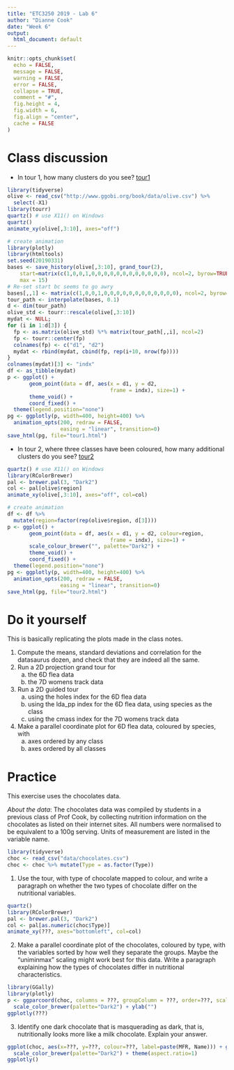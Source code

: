 ```yaml
---
title: "ETC3250 2019 - Lab 6"
author: "Dianne Cook"
date: "Week 6"
output:
  html_document: default
---
```


```r
knitr::opts_chunk$set(
  echo = FALSE,
  message = FALSE,
  warning = FALSE,
  error = FALSE, 
  collapse = TRUE,
  comment = "#",
  fig.height = 4,
  fig.width = 6,
  fig.align = "center",
  cache = FALSE
)
```


# Class discussion 

- In tour 1, how many clusters do you see? [tour1](https://monba.dicook.org/labs/tour1.html)

```r
library(tidyverse)
olive <- read_csv("http://www.ggobi.org/book/data/olive.csv") %>%
  select(-X1)
library(tourr)
quartz() # use X11() on Windows
quartz()
animate_xy(olive[,3:10], axes="off")
```

```r
# create animation
library(plotly)
library(htmltools)
set.seed(20190331)
bases <- save_history(olive[,3:10], grand_tour(2), 
    start=matrix(c(1,0,0,1,0,0,0,0,0,0,0,0,0,0,0,0), ncol=2, byrow=TRUE), 
    max = 15)
# Re-set start bc seems to go awry
bases[,,1] <- matrix(c(1,0,0,1,0,0,0,0,0,0,0,0,0,0,0,0), ncol=2, byrow=TRUE)
tour_path <- interpolate(bases, 0.1)
d <- dim(tour_path)
olive_std <- tourr::rescale(olive[,3:10])
mydat <- NULL; 
for (i in 1:d[3]) {
  fp <- as.matrix(olive_std) %*% matrix(tour_path[,,i], ncol=2)
  fp <- tourr::center(fp)
  colnames(fp) <- c("d1", "d2")
  mydat <- rbind(mydat, cbind(fp, rep(i+10, nrow(fp))))
}
colnames(mydat)[3] <- "indx"
df <- as_tibble(mydat) 
p <- ggplot() +
       geom_point(data = df, aes(x = d1, y = d2, 
                                 frame = indx), size=1) +
       theme_void() +
       coord_fixed() +
  theme(legend.position="none")
pg <- ggplotly(p, width=400, height=400) %>%
  animation_opts(200, redraw = FALSE, 
                 easing = "linear", transition=0)
save_html(pg, file="tour1.html")

```

- In tour 2, where three classes have been coloured, how many additional clusters do you see? [tour2](https://monba.dicook.org/labs/tour2.html)

```r
quartz() # use X11() on Windows
library(RColorBrewer)
pal <- brewer.pal(3, "Dark2")
col <- pal[olive$region]
animate_xy(olive[,3:10], axes="off", col=col)
```

```r
# create animation
df <- df %>%
  mutate(region=factor(rep(olive$region, d[3])))
p <- ggplot() +
       geom_point(data = df, aes(x = d1, y = d2, colour=region,
                                 frame = indx), size=1) +
       scale_colour_brewer("", palette="Dark2") +
       theme_void() +
       coord_fixed() +
  theme(legend.position="none")
pg <- ggplotly(p, width=400, height=400) %>%
  animation_opts(200, redraw = FALSE, 
                 easing = "linear", transition=0)
save_html(pg, file="tour2.html")

```

# Do it yourself

This is basically replicating the plots made in the class notes. 

1. Compute the means, standard deviations and correlation for the datasaurus dozen, and check that they are indeed all the same.
2. Run a 2D projection grand tour for
    a. the 6D flea data
    b. the 7D womens track data
3. Run a 2D guided tour 
    a. using the holes index for the 6D flea data
    b. using the lda_pp index for the 6D flea data, using species as the class
    c. using the cmass index for the 7D womens track data
4. Make a parallel coordinate plot for 6D flea data, coloured by species, with
    a. axes ordered by any class
    b. axes ordered by all classes

# Practice


This exercise uses the chocolates data. 

*About the data*: The chocolates data was compiled by students in a previous class of Prof Cook, by collecting nutrition information on the chocolates as listed on their internet sites. All numbers were normalised to be equivalent to a 100g serving. Units of measurement are listed in the variable name.

```r
library(tidyverse)
choc <- read_csv("data/chocolates.csv")
choc <- choc %>% mutate(Type = as.factor(Type))
```

1. Use the tour, with type of chocolate mapped to colour, and write a paragraph on whether the two types of chocolate differ on the nutritional variables. 

```r
quartz()
library(RColorBrewer)
pal <- brewer.pal(3, "Dark2")
col <- pal[as.numeric(choc$Type)]
animate_xy(???, axes="bottomleft", col=col)
```

2. Make a parallel coordinate plot of the chocolates, coloured by type, with the variables sorted by how well they separate the groups. Maybe the "uniminmax" scaling might work best for this data. Write a paragraph explaining how the types of chocolates differ in nutritional characteristics.

```r
library(GGally)
library(plotly)
p <- ggparcoord(choc, columns = ???, groupColumn = ???, order=???, scale=???) +
  scale_color_brewer(palette="Dark2") + ylab("")
ggplotly(???)
```

3. Identify one dark chocolate that is masquerading as dark, that is, nutritionally looks more like a milk chocolate. Explain your answer. 

```r
ggplot(choc, aes(x=???, y=???, colour=???, label=paste(MFR, Name))) + geom_point() +
  scale_color_brewer(palette="Dark2") + theme(aspect.ratio=1)
ggplotly()
```

